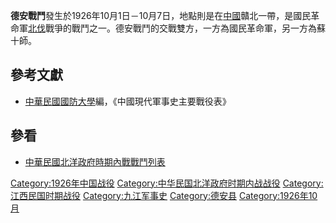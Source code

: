 {{Infobox Military Conflict|
campaign=|
image=|
caption=|
conflict=德安戰鬥|
date=1926年10月1日－10月7日|
place=[[中國|中國]]贛北|
result=10月3日，北伐軍七軍受到攻擊，蘇十師以四旅兵力包圍，雙方皆傷亡千餘人，之後，3日，國軍佔德安，5日向修水攻擊涂家埠，不過因為蘇十師增援，國軍自德安撤退，兩地易防數度|
combatant1=[[國民革命軍|國民革命軍]]七軍一路、七軍二路|
combatant2=蘇十師| 
commander1=[[李宗仁|李宗仁]]、[[夏威|夏威]]、[[胡宗鐸|胡宗鐸]] |
commander2=[[鄧如琢|鄧如琢]]、[[盧香亭|盧香亭]]、[[楊鎮東|楊鎮東]]|
strength1=|
strength2=|
casualties1=|
casualties2=|
}}
'''德安戰鬥'''發生於1926年10月1日－10月7日，地點則是在[[中國|中國]]贛北一帶，是國民革命軍[[國民革命軍北伐|北伐]]戰爭的戰鬥之一。德安戰鬥的交戰雙方，一方為國民革命軍，另一方為蘇十師。
==參考文獻==
*[[中華民國|中華民國]][[國防大學_(臺灣)|國防大學]]編，《中國現代軍事史主要戰役表》
==參看==
*[[中華民國北洋政府時期內戰戰鬥列表|中華民國北洋政府時期內戰戰鬥列表]]

[[Category:1926年中国战役|Category:1926年中国战役]]
[[Category:中华民国北洋政府时期内战战役|Category:中华民国北洋政府时期内战战役]]
[[Category:江西民国时期战役|Category:江西民国时期战役]]
[[Category:九江军事史|Category:九江军事史]]
[[Category:德安县|Category:德安县]]
[[Category:1926年10月|Category:1926年10月]]